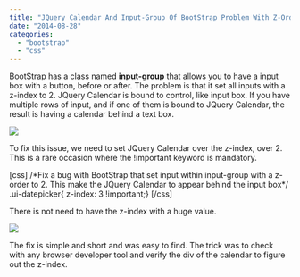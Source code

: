 ```yaml
---
title: "JQuery Calendar And Input-Group Of BootStrap Problem With Z-Order"
date: "2014-08-28"
categories: 
  - "bootstrap"
  - "css"
---
```


BootStrap has a class named **input-group** that allows you to have a input box with a button, before or after. The problem is that it set all inputs with a z-index to 2. JQuery Calendar is bound to control, like input box. If you have multiple rows of input, and if one of them is bound to JQuery Calendar, the result is having a calendar behind a text box.

![](images/JQueryCalendarBehindInputBox-400x291.png)

To fix this issue, we need to set JQuery Calendar over the z-index, over 2. This is a rare occasion where the !important keyword is mandatory.

[css] /\*Fix a bug with BootStrap that set input within input-group with a z-order to 2. This make the JQuery Calendar to appear behind the input box\*/ .ui-datepicker{ z-index: 3 !important;} [/css]

There is not need to have the z-index with a huge value.

![](images/JQueryCalendarOverInputBox-400x325.png)

The fix is simple and short and was easy to find. The trick was to check with any browser developer tool and verify the div of the calendar to figure out the z-index.
